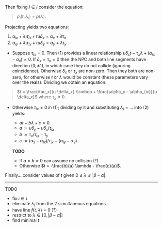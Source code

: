 
Then fixing $i \in I$ consider the equation:
> $p_i(t, \lambda_i) = p(\lambda)$.

Projecting yields two equations:
1. $\alpha_{ix} + \lambda_i \tau_{ix} + tu \delta_x = \alpha_x + \lambda \tau_x$
1. $\alpha_{iy} + \lambda_i \tau_{iy} + tu \delta_y = \alpha_y + \lambda \tau_y$



- Suppose $\tau_{ix} = 0$. Then (1) provides a linear relationship $u \delta_x t - \tau_x \lambda + (\alpha_{ix} - \alpha_{x}) = 0$.
If $\delta_x = \tau_x = 0$ then the NPC and both line segments have direction $(0, \pm 1)$, in which case they do not collide (ignoring coincidence).<QedIcon/>
Otherwise $\delta_x$ or $\tau_x$ are non-zero.
Then they both are non-zero, for otherwise $t$ or $\lambda$ would be constant (these parameters vary over the reals).
Dividing we obtain an equation:
> $t = \frac{\tau_x}{u \delta_x} \lambda + \frac{\alpha_x - \alpha_{ix}}{u \delta_x}$
where $\tau_x \neq 0$.

- Otherwise $\tau_{ix} \neq 0$ in (1); dividing by it and substituting $\lambda_i = ...$ into (2) yields:
  - $a t + b \lambda + c = 0$.
  - $a := u \delta_y - u \delta_x / \tau_{ix}$
  - $b := \tau_x / \tau_{ix} -\tau_y$
  - $c := (\alpha_x - \alpha_{ix}) / \tau_{ix} + (\alpha_{iy} - \alpha_y)$

  __TODO__
  - If $a = b = 0$ can assume no collision (?)
  - Otherwise $t = -\frac{b}{a} \lambda - \frac{c}{a}$.

Finally... consider values of $t$ given $0 \leq \lambda \leq |\beta - \alpha|$.

---




TODO
- fix $i \in I$
- eliminate $\lambda_i$ from the 2 simultaneous equations
- have line $f(t, \lambda) = 0$ (?)
- restrict to $\lambda \in [0, |\beta - \alpha|]$
- find minimal $t$